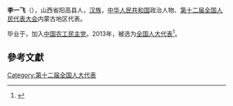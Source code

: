 '''李一飞'''（{{bd|1958年||}}），山西省阳高县人，[[汉族|汉族]]，[[中华人民共和国|中华人民共和国]]政治人物、[[第十二届全国人民代表大会|第十二届全国人民代表大会]]内蒙古地区代表。

毕业于，加入[[中国农工民主党|中国农工民主党]]。2013年，被选为[[全国人大代表|全国人大代表]]<ref>{{cite news|title=全国人大代表信息-李一飞|url= http://210.82.31.1:8084/delegate/viewDelegate.action?dbid=120319|accessdate=2013-03-28|newspaper=全国人大网}}{{Dead link|date=2020年1月 |bot=InternetArchiveBot |fix-attempted=yes }}</ref>。

==參考文獻==
{{reflist}}
{{中国政治人物小作品}}

[[Category:第十二届全国人大代表|Category:第十二届全国人大代表]]